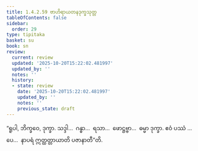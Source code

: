 ```yaml
---
title: 1.4.2.59 ဗာဟိရာယတနဒုက္ခသုတ္တ
tableOfContents: false
sidebar:
  order: 29
type: tipitaka
basket: su
book: sn
review:
  current: review
  updated: '2025-10-20T15:22:02.481997'
  updated_by: ''
  notes: ''
  history:
  - state: review
    date: '2025-10-20T15:22:02.481997'
    updated_by: ''
    notes: ''
    previous_state: draft
---
```



<DynamicBreadcrumb />


<ReviewStatus review={frontmatter.review} showDetails={true} />

<HypothesisAnnotation frontmatter={frontmatter} />

<Division number="226" book="sn" e="ch" v="18" p="312">

<Paragraph number="918" book="sn">
“ရူပါ, ဘိက္ခဝေ, ဒုက္ခာ. သဒ္ဒါ…  ဂန္ဓာ…  ရသာ…  ဖောဋ္ဌဗ္ဗာ…  ဓမ္မာ ဒုက္ခာ. ဧဝံ ပဿံ …ပေ…  နာပရံ ဣတ္ထတ္တာယာတိ ပဇာနာတီ”တိ.
</Paragraph>
</Division>